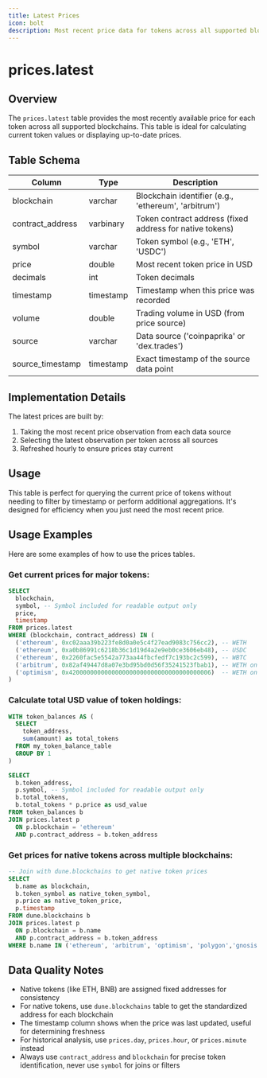 ```yaml
---
title: Latest Prices
icon: bolt
description: Most recent price data for tokens across all supported blockchains
---
```


# prices.latest

## Overview

The `prices.latest` table provides the most recently available price for each token across all supported blockchains. This table is ideal for calculating current token values or displaying up-to-date prices.

## Table Schema

| Column | Type | Description |
|--------|------|-------------|
| blockchain | varchar | Blockchain identifier (e.g., 'ethereum', 'arbitrum') |
| contract_address | varbinary | Token contract address (fixed address for native tokens) |
| symbol | varchar | Token symbol (e.g., 'ETH', 'USDC') |
| price | double | Most recent token price in USD |
| decimals | int | Token decimals |
| timestamp | timestamp | Timestamp when this price was recorded |
| volume | double | Trading volume in USD (from price source) |
| source | varchar | Data source ('coinpaprika' or 'dex.trades') |
| source_timestamp | timestamp | Exact timestamp of the source data point |

## Implementation Details

The latest prices are built by:

1. Taking the most recent price observation from each data source
2. Selecting the latest observation per token across all sources
3. Refreshed hourly to ensure prices stay current

## Usage

This table is perfect for querying the current price of tokens without needing to filter by timestamp or perform additional aggregations. It's designed for efficiency when you just need the most recent price.

## Usage Examples

Here are some examples of how to use the prices tables.

### Get current prices for major tokens:
```sql
SELECT
  blockchain,
  symbol, -- Symbol included for readable output only
  price,
  timestamp
FROM prices.latest
WHERE (blockchain, contract_address) IN (
  ('ethereum', 0xc02aaa39b223fe8d0a0e5c4f27ead9083c756cc2), -- WETH
  ('ethereum', 0xa0b86991c6218b36c1d19d4a2e9eb0ce3606eb48), -- USDC
  ('ethereum', 0x2260fac5e5542a773aa44fbcfedf7c193bc2c599), -- WBTC
  ('arbitrum', 0x82af49447d8a07e3bd95bd0d56f35241523fbab1), -- WETH on Arbitrum
  ('optimism', 0x4200000000000000000000000000000000000006)  -- WETH on Optimism
)
```

### Calculate total USD value of token holdings:
```sql
WITH token_balances AS (
  SELECT
    token_address,
    sum(amount) as total_tokens
  FROM my_token_balance_table
  GROUP BY 1
)

SELECT
  b.token_address,
  p.symbol, -- Symbol included for readable output only
  b.total_tokens,
  b.total_tokens * p.price as usd_value
FROM token_balances b
JOIN prices.latest p
  ON p.blockchain = 'ethereum'
  AND p.contract_address = b.token_address
```

### Get prices for native tokens across multiple blockchains:
```sql
-- Join with dune.blockchains to get native token prices
SELECT
  b.name as blockchain,
  b.token_symbol as native_token_symbol,
  p.price as native_token_price,
  p.timestamp
FROM dune.blockchains b
JOIN prices.latest p
  ON p.blockchain = b.name
  AND p.contract_address = b.token_address
WHERE b.name IN ('ethereum', 'arbitrum', 'optimism', 'polygon','gnosis','solana')
```

## Data Quality Notes

- Native tokens (like ETH, BNB) are assigned fixed addresses for consistency
- For native tokens, use `dune.blockchains` table to get the standardized address for each blockchain
- The timestamp column shows when the price was last updated, useful for determining freshness
- For historical analysis, use `prices.day`, `prices.hour`, or `prices.minute` instead
- Always use `contract_address` and `blockchain` for precise token identification, never use `symbol` for joins or filters 